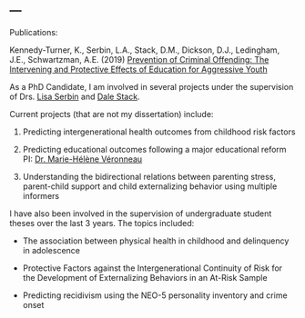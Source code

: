 ---
---

<link rel="stylesheet" href="styles.css" type="text/css">
Publications:

Kennedy-Turner, K., Serbin, L.A., Stack, D.M., Dickson, D.J., Ledingham, J.E., Schwartzman, A.E. (2019) [Prevention of Criminal Offending: The Intervening and Protective Effects of Education for Aggressive Youth](https://doi.org/10.1093/bjc/azz053)

As a PhD Candidate, I am involved in several projects under the supervision of Drs. [Lisa Serbin](https://www.concordia.ca/artsci/psychology/faculty.html?fpid=lisa-serbin) and [Dale Stack](https://www.concordia.ca/artsci/psychology/faculty.html?fpid=dale-stack). 

Current projects (that are not my dissertation) include:

1) Predicting intergenerational health outcomes from childhood risk factors

2) Predicting educational outcomes following a major educational reform PI: [Dr. Marie-Hélène Véronneau](https://professeurs.uqam.ca/professeur?c=veronneau.marie-helene) 

3) Understanding the bidirectional relations between parenting stress, parent-child support and child externalizing behavior using multiple informers

I have also been involved in the supervision of undergraduate student theses over the last 3 years. The topics included:

- The association between physical health in childhood and delinquency in adolescence

- Protective Factors against the Intergenerational Continuity of Risk for the
Development of Externalizing Behaviors in an At-Risk Sample

- Predicting recidivism using the NEO-5 personality inventory and crime onset

